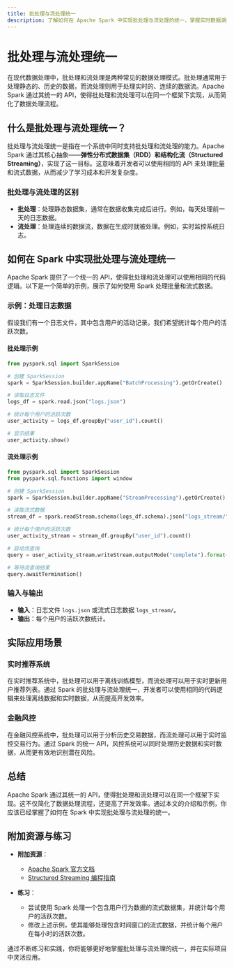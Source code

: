 ```yaml
---
title: 批处理与流处理统一
description: 了解如何在 Apache Spark 中实现批处理与流处理的统一，掌握实时数据湖的核心概念。
---
```


# 批处理与流处理统一

在现代数据处理中，批处理和流处理是两种常见的数据处理模式。批处理通常用于处理静态的、历史的数据，而流处理则用于处理实时的、连续的数据流。Apache Spark 通过其统一的 API，使得批处理和流处理可以在同一个框架下实现，从而简化了数据处理流程。

## 什么是批处理与流处理统一？

批处理与流处理统一是指在一个系统中同时支持批处理和流处理的能力。Apache Spark 通过其核心抽象——**弹性分布式数据集（RDD）**和**结构化流（Structured Streaming）**，实现了这一目标。这意味着开发者可以使用相同的 API 来处理批量和流式数据，从而减少了学习成本和开发复杂度。

### 批处理与流处理的区别

- **批处理**：处理静态数据集，通常在数据收集完成后进行。例如，每天处理前一天的日志数据。
- **流处理**：处理连续的数据流，数据在生成时就被处理。例如，实时监控系统日志。

## 如何在 Spark 中实现批处理与流处理统一

Apache Spark 提供了一个统一的 API，使得批处理和流处理可以使用相同的代码逻辑。以下是一个简单的示例，展示了如何使用 Spark 处理批量和流式数据。

### 示例：处理日志数据

假设我们有一个日志文件，其中包含用户的活动记录。我们希望统计每个用户的活跃次数。

#### 批处理示例

```python
from pyspark.sql import SparkSession

# 创建 SparkSession
spark = SparkSession.builder.appName("BatchProcessing").getOrCreate()

# 读取日志文件
logs_df = spark.read.json("logs.json")

# 统计每个用户的活跃次数
user_activity = logs_df.groupBy("user_id").count()

# 显示结果
user_activity.show()
```

#### 流处理示例

```python
from pyspark.sql import SparkSession
from pyspark.sql.functions import window

# 创建 SparkSession
spark = SparkSession.builder.appName("StreamProcessing").getOrCreate()

# 读取流式数据
stream_df = spark.readStream.schema(logs_df.schema).json("logs_stream/")

# 统计每个用户的活跃次数
user_activity_stream = stream_df.groupBy("user_id").count()

# 启动流查询
query = user_activity_stream.writeStream.outputMode("complete").format("console").start()

# 等待流查询结束
query.awaitTermination()
```

### 输入与输出

- **输入**：日志文件 `logs.json` 或流式日志数据 `logs_stream/`。
- **输出**：每个用户的活跃次数统计。

## 实际应用场景

### 实时推荐系统

在实时推荐系统中，批处理可以用于离线训练模型，而流处理可以用于实时更新用户推荐列表。通过 Spark 的批处理与流处理统一，开发者可以使用相同的代码逻辑来处理离线数据和实时数据，从而提高开发效率。

### 金融风控

在金融风控系统中，批处理可以用于分析历史交易数据，而流处理可以用于实时监控交易行为。通过 Spark 的统一 API，风控系统可以同时处理历史数据和实时数据，从而更有效地识别潜在风险。

## 总结

Apache Spark 通过其统一的 API，使得批处理和流处理可以在同一个框架下实现。这不仅简化了数据处理流程，还提高了开发效率。通过本文的介绍和示例，你应该已经掌握了如何在 Spark 中实现批处理与流处理的统一。

## 附加资源与练习

- **附加资源**：
  - [Apache Spark 官方文档](https://spark.apache.org/docs/latest/)
  - [Structured Streaming 编程指南](https://spark.apache.org/docs/latest/structured-streaming-programming-guide.html)

- **练习**：
  - 尝试使用 Spark 处理一个包含用户行为数据的流式数据集，并统计每个用户的活跃次数。
  - 修改上述示例，使其能够处理包含时间窗口的流式数据，并统计每个用户在每小时的活跃次数。

通过不断练习和实践，你将能够更好地掌握批处理与流处理的统一，并在实际项目中灵活应用。